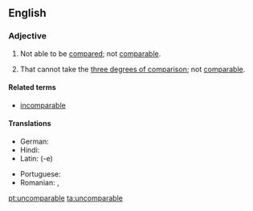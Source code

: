 ==English==

===Adjective===
{{en-adj}}

# Not able to be [[compared]]; not [[comparable]].
# {{context|grammar|lang=en}} That cannot take the [[three degrees of comparison]]; not [[comparable]].

====Related terms====
* [[incomparable]]

====Translations====
{{trans-top|not comparable}}
* German: {{t|de|inkomparabel}}
* Hindi: {{t|hi|अतुलनीय|m|tr=atulanīya|sc=Deva}}
* Latin: {{t|la|incomparabilis}} (-e)
{{trans-mid}}
* Portuguese: {{t+|pt|incomparável|m|f}}
* Romanian: {{t+|ro|necomparabil|m|n}}, {{t+|ro|incomparabil|m|n}}
{{trans-bottom}}

[[pt:uncomparable]]
[[ta:uncomparable]]